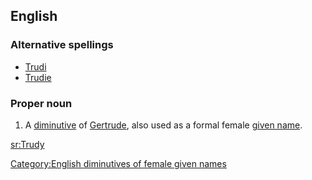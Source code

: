==English==

===Alternative spellings===
* [[Trudi]]
* [[Trudie]]

===Proper noun===
{{en-proper noun}}

# A [[diminutive]] of [[Gertrude]], also used as a formal female [[given name]].

[[Category:English diminutives of female given names]]

[[sr:Trudy]]